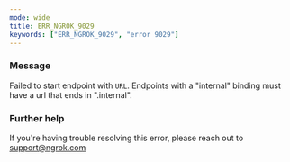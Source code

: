 ```yaml
---
mode: wide
title: ERR_NGROK_9029
keywords: ["ERR_NGROK_9029", "error 9029"]
---
```


### Message

Failed to start endpoint with `URL`. Endpoints with a "internal" binding must have a url that ends in ".internal".

### Further help

If you're having trouble resolving this error, please reach out to [support@ngrok.com](mailto:support@ngrok.com?subject=Help%20with%20ERR_NGROK_9029)
